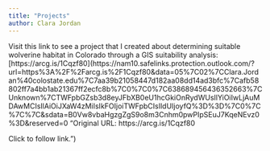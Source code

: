 ```yaml
---
title: "Projects"
author: Clara Jordan
---
```


Visit this link to see a project that I created about determining suitable wolverine habitat in Colorado through a GIS suitability analysis: [https://arcg.is/1Cqzf80](https://nam10.safelinks.protection.outlook.com/?url=https%3A%2F%2Farcg.is%2F1Cqzf80&data=05%7C02%7CClara.Jordan%40colostate.edu%7C7aa39b21058447d182aa08dd14ad3bfc%7Cafb58802ff7a4bb1ab21367ff2ecfc8b%7C0%7C0%7C638689456436352663%7CUnknown%7CTWFpbGZsb3d8eyJFbXB0eU1hcGkiOnRydWUsIlYiOiIwLjAuMDAwMCIsIlAiOiJXaW4zMiIsIkFOIjoiTWFpbCIsIldUIjoyfQ%3D%3D%7C0%7C%7C%7C&sdata=B0Vw8vbaHgzgZgS9o8m3Cnhm0pwPIpSEuJ7KqeNEvz0%3D&reserved=0 "Original URL:
https://arcg.is/1Cqzf80

Click to follow link.")
